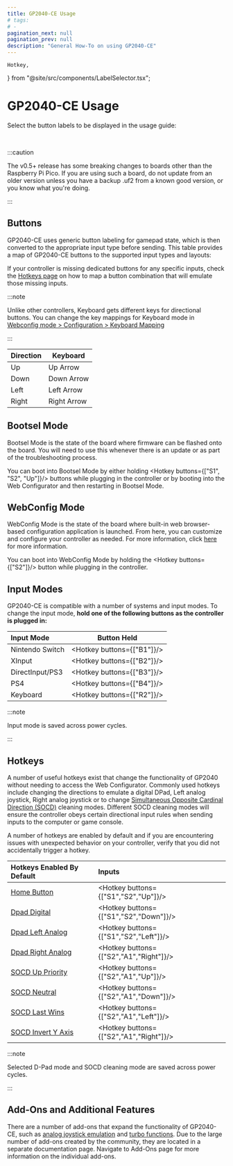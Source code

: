 ```yaml
---
title: GP2040-CE Usage
# tags:
# -
pagination_next: null
pagination_prev: null
description: "General How-To on using GP2040-CE"
---
```


	Hotkey,
} from "@site/src/components/LabelSelector.tsx";

# GP2040-CE Usage

Select the button labels to be displayed in the usage guide:

<InputLabelSelector />
<br />

:::caution

The v0.5+ release has some breaking changes to boards other than the Raspberry Pi Pico. If you are using such a board, do not update from an older version unless you have a backup .uf2 from a known good version, or you know what you're doing.

:::

## Buttons

GP2040-CE uses generic button labeling for gamepad state, which is then converted to the appropriate input type before sending. This table provides a map of GP2040-CE buttons to the supported input types and layouts:

<InputTable />

<InputTable />

If your controller is missing dedicated buttons for any specific inputs, check the [Hotkeys page](./hotkeys.mdx) on how to map a button combination that will emulate those missing inputs.

:::note

Unlike other controllers, Keyboard gets different keys for directional buttons. You can change the key mappings for Keyboard mode in [Webconfig mode > Configuration > Keyboard Mapping](./web-configurator/menu-pages/03-keyboard-mapping.mdx)

:::

| Direction | Keyboard    |
| --------- | ----------- |
| Up        | Up Arrow    |
| Down      | Down Arrow  |
| Left      | Left Arrow  |
| Right     | Right Arrow |

## Bootsel Mode

Bootsel Mode is the state of the board where firmware can be flashed onto the board. You will need to use this whenever there is an update or as part of the troubleshooting process.

You can boot into Bootsel Mode by either holding <Hotkey buttons={["S1", "S2", "Up"]}/> buttons while plugging in the controller or by booting into the Web Configurator and then restarting in Bootsel Mode.

## WebConfig Mode

WebConfig Mode is the state of the board where built-in web browser-based configuration application is launched. From here, you can customize and configure your controller as needed. For more information, click [here](./web-configurator/web-configurator.mdx) for more information.

You can boot into WebConfig Mode by holding the <Hotkey buttons={["S2"]}/> button while plugging in the controller.

## Input Modes

GP2040-CE is compatible with a number of systems and input modes. To change the input mode, **hold one of the following buttons as the controller is plugged in:**

| Input Mode      |        Button Held         |
| :-------------- | :------------------------: |
| Nintendo Switch | <Hotkey buttons={["B1"]}/> |
| XInput          | <Hotkey buttons={["B2"]}/> |
| DirectInput/PS3 | <Hotkey buttons={["B3"]}/> |
| PS4             | <Hotkey buttons={["B4"]}/> |
| Keyboard        | <Hotkey buttons={["R2"]}/> |

:::note

Input mode is saved across power cycles.

:::

## Hotkeys

A number of useful hotkeys exist that change the functionality of GP2040 without needing to access the Web Configurator. Commonly used hotkeys include changing the directions to emulate a digital DPad, Left analog joystick, Right analog joystick or to change [Simultaneous Opposite Cardinal Direction (SOCD)](https://glossary.infil.net/?t=SOCD) cleaning modes. Different SOCD cleaning modes will ensure the controller obeys certain directional input rules when sending inputs to the computer or game console.

A number of hotkeys are enabled by default and if you are encountering issues with unexpected behavior on your controller, verify that you did not accidentally trigger a hotkey.

| Hotkeys Enabled By Default                         | Inputs                                  |
| :------------------------------------------------- | :-------------------------------------- |
| [Home Button](hotkeys.mdx#home-button)             | <Hotkey buttons={["S1","S2","Up"]}/>    |
| [Dpad Digital](hotkeys.mdx#dpad-digital)           | <Hotkey buttons={["S1","S2","Down"]}/>  |
| [Dpad Left Analog](hotkeys.mdx#dpad-left-analog)   | <Hotkey buttons={["S1","S2","Left"]}/>  |
| [Dpad Right Analog](hotkeys.mdx#dpad-right-analog) | <Hotkey buttons={["S2","A1","Right"]}/> |
| [SOCD Up Priority](hotkeys.mdx#socd-up-priority)   | <Hotkey buttons={["S2","A1","Up"]}/>    |
| [SOCD Neutral](hotkeys.mdx#socd-neutral)           | <Hotkey buttons={["S2","A1","Down"]}/>  |
| [SOCD Last Wins](hotkeys.mdx#socd-last-win)        | <Hotkey buttons={["S2","A1","Left"]}/>  |
| [SOCD Invert Y Axis](hotkeys.mdx#invert-y-axis)    | <Hotkey buttons={["S2","A1","Right"]}/> |

:::note

Selected D-Pad mode and SOCD cleaning mode are saved across power cycles.

:::

## Add-Ons and Additional Features

There are a number of add-ons that expand the functionality of GP2040-CE, such as [analog joystick emulation](./add-ons/analog) and [turbo functions](./add-ons/turbo). Due to the large number of add-ons created by the community, they are located in a separate documentation page. Navigate to Add-Ons page for more information on the individual add-ons.

